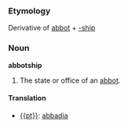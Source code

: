 ===Etymology===
Derivative of [[abbot]] + [[-ship]]

===Noun===
'''abbotship'''

#The state or office of an [[abbot]].

====Translation====
* [[{{pt}}]]: [[abbadia]]